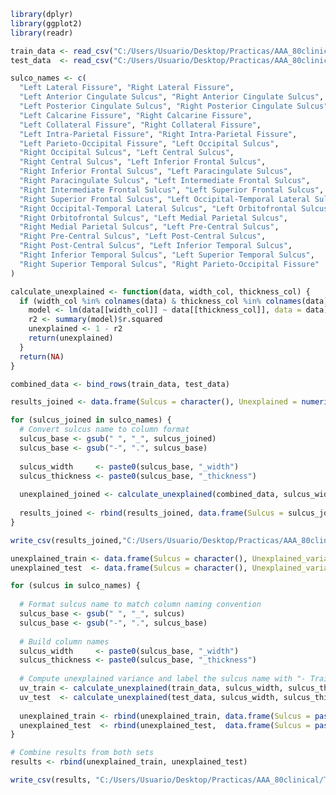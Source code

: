 ```{r}
library(dplyr)
library(ggplot2)
library(readr)
```

```{r}
train_data <- read_csv("C:/Users/Usuario/Desktop/Practicas/AAA_80clinical/Train_Test/train_data.csv")
test_data  <- read_csv("C:/Users/Usuario/Desktop/Practicas/AAA_80clinical/Train_Test/test_data.csv")

sulco_names <- c(
  "Left Lateral Fissure", "Right Lateral Fissure", 
  "Left Anterior Cingulate Sulcus", "Right Anterior Cingulate Sulcus", 
  "Left Posterior Cingulate Sulcus", "Right Posterior Cingulate Sulcus", 
  "Left Calcarine Fissure", "Right Calcarine Fissure", 
  "Left Collateral Fissure", "Right Collateral Fissure", 
  "Left Intra-Parietal Fissure", "Right Intra-Parietal Fissure", 
  "Left Parieto-Occipital Fissure", "Left Occipital Sulcus", 
  "Right Occipital Sulcus", "Left Central Sulcus", 
  "Right Central Sulcus", "Left Inferior Frontal Sulcus", 
  "Right Inferior Frontal Sulcus", "Left Paracingulate Sulcus", 
  "Right Paracingulate Sulcus", "Left Intermediate Frontal Sulcus", 
  "Right Intermediate Frontal Sulcus", "Left Superior Frontal Sulcus", 
  "Right Superior Frontal Sulcus", "Left Occipital-Temporal Lateral Sulcus",
  "Right Occipital-Temporal Lateral Sulcus", "Left Orbitofrontal Sulcus", 
  "Right Orbitofrontal Sulcus", "Left Medial Parietal Sulcus", 
  "Right Medial Parietal Sulcus", "Left Pre-Central Sulcus", 
  "Right Pre-Central Sulcus", "Left Post-Central Sulcus", 
  "Right Post-Central Sulcus", "Left Inferior Temporal Sulcus", 
  "Right Inferior Temporal Sulcus", "Left Superior Temporal Sulcus", 
  "Right Superior Temporal Sulcus", "Right Parieto-Occipital Fissure"
)
```

```{r Function to calculate the unexplained variance}
calculate_unexplained <- function(data, width_col, thickness_col) {
  if (width_col %in% colnames(data) & thickness_col %in% colnames(data)) {
    model <- lm(data[[width_col]] ~ data[[thickness_col]], data = data)
    r2 <- summary(model)$r.squared
    unexplained <- 1 - r2
    return(unexplained)
  }
  return(NA)
}
```

```{r Get unexplained variance of sulcal width and thickness from joined train and test sets}

combined_data <- bind_rows(train_data, test_data)

results_joined <- data.frame(Sulcus = character(), Unexplained = numeric(), stringsAsFactors = FALSE)

for (sulcus_joined in sulco_names) {
  # Convert sulcus name to column format
  sulcus_base <- gsub(" ", "_", sulcus_joined)
  sulcus_base <- gsub("-", ".", sulcus_base)
  
  sulcus_width     <- paste0(sulcus_base, "_width")
  sulcus_thickness <- paste0(sulcus_base, "_thickness")
  
  unexplained_joined <- calculate_unexplained(combined_data, sulcus_width, sulcus_thickness)
  
  results_joined <- rbind(results_joined, data.frame(Sulcus = sulcus_joined, Unexplained = unexplained_joined))
}
```

```{r Save dataframe}
write_csv(results_joined,"C:/Users/Usuario/Desktop/Practicas/AAA_80clinical/Train_Test/unexplained_variance_combined.csv")
```

```{r Get unexplained variance of sulcal width and thickness separately for train and test sets}

unexplained_train <- data.frame(Sulcus = character(), Unexplained_variance = numeric(), stringsAsFactors = FALSE)
unexplained_test  <- data.frame(Sulcus = character(), Unexplained_variance = numeric(), stringsAsFactors = FALSE)

for (sulcus in sulco_names) {
  
  # Format sulcus name to match column naming convention
  sulcus_base <- gsub(" ", "_", sulcus)
  sulcus_base <- gsub("-", ".", sulcus_base)
  
  # Build column names
  sulcus_width     <- paste0(sulcus_base, "_width")
  sulcus_thickness <- paste0(sulcus_base, "_thickness")
  
  # Compute unexplained variance and label the sulcus name with "- Train" or "- Test"
  uv_train <- calculate_unexplained(train_data, sulcus_width, sulcus_thickness)
  uv_test  <- calculate_unexplained(test_data, sulcus_width, sulcus_thickness)
  
  unexplained_train <- rbind(unexplained_train, data.frame(Sulcus = paste0(sulcus, " - Train"), Unexplained_variance = uv_train))
  unexplained_test  <- rbind(unexplained_test,  data.frame(Sulcus = paste0(sulcus, " - Test"),  Unexplained_variance = uv_test))
}

# Combine results from both sets
results <- rbind(unexplained_train, unexplained_test)

```

```{r Save dataframe}
write_csv(results, "C:/Users/Usuario/Desktop/Practicas/AAA_80clinical/Train_Test/unexplained_var_train_test.csv")
```

